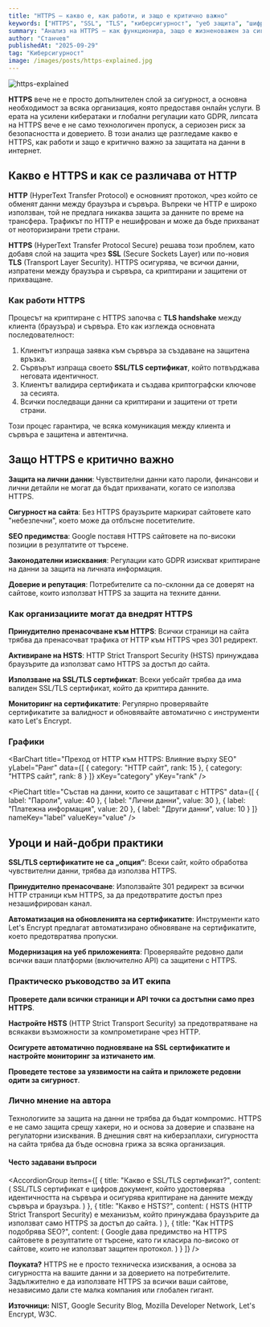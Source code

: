 ```yaml
---
title: "HTTPS – какво е, как работи, и защо е критично важно"
keywords: ["HTTPS", "SSL", "TLS", "киберсигурност", "уеб защита", "шифроване", "SSL сертификат", "HTTP срещу HTTPS"]
summary: "Анализ на HTTPS – как функционира, защо е жизненоважен за сигурността в интернет, и как организациите могат да избегнат критични рискове, свързани с липсата му."
author: "Станчев"
publishedAt: "2025-09-29"
tag: "Киберсигурност"
image: /images/posts/https-explained.jpg
---
```


![https-explained](/images/posts/https-explained.jpg)

<strong>HTTPS</strong> вече не е просто допълнителен слой за сигурност, а основна необходимост за всяка организация, която предоставя онлайн услуги. В ерата на усилени кибератаки и глобални регулации като GDPR, липсата на HTTPS вече е не само технологичен пропуск, а сериозен риск за безопасността и доверието. В този анализ ще разгледаме какво е HTTPS, как работи и защо е критично важно за защитата на данни в интернет.

<Feedback
  title="Ключов факт"
  description="HTTPS е не само за защита на данни, но и за осигуряване на доверие към сайта ви. Без него всяка интеракция с потребителите ви е изложена на рискове."
/>

<h2 id="zashto">Какво е HTTPS и как се различава от HTTP</h2>

<strong>HTTP</strong> (HyperText Transfer Protocol) е основният протокол, чрез който се обменят данни между браузъра и сървъра. Въпреки че HTTP е широко използван, той не предлага никаква защита за данните по време на трансфера. Трафикът по HTTP е нешифрован и може да бъде прихванат от неоторизирани трети страни.

<strong>HTTPS</strong> (HyperText Transfer Protocol Secure) решава този проблем, като добавя слой на защита чрез <strong>SSL</strong> (Secure Sockets Layer) или по-новия <strong>TLS</strong> (Transport Layer Security). HTTPS осигурява, че всички данни, изпратени между браузъра и сървъра, са криптирани и защитени от прихващане.

<h3 id="kak-raboti">Как работи HTTPS</h3>

Процесът на криптиране с HTTPS започва с <strong>TLS handshake</strong> между клиента (браузъра) и сървъра. Ето как изглежда основната последователност:

1. Клиентът изпраща заявка към сървъра за създаване на защитена връзка.
2. Сървърът изпраща своето <strong>SSL/TLS сертификат</strong>, който потвърджава неговата идентичност.
3. Клиентът валидира сертификата и създава криптографски ключове за сесията.
4. Всички последващи данни са криптирани и защитени от трети страни.

Този процес гарантира, че всяка комуникация между клиента и сървъра е защитена и автентична.

<h2 id="kritichna-vajnost">Защо HTTPS е критично важно</h2>

<strong>Защита на лични данни</strong>: Чувствителни данни като пароли, финансови и лични детайли не могат да бъдат прихванати, когато се използва HTTPS.

<strong>Сигурност на сайта</strong>: Без HTTPS браузърите маркират сайтовете като "небезпечни", което може да отблъсне посетителите.

<strong>SEO предимства</strong>: Google поставя HTTPS сайтовете на по-високи позиции в резултатите от търсене.

<strong>Законодателни изисквания</strong>: Регулации като GDPR изискват криптиране на данни за защита на личната информация.

<strong>Доверие и репутация</strong>: Потребителите са по-склонни да се доверят на сайтове, които използват HTTPS за защита на техните данни.

<h3 id="plan">Как организациите могат да внедрят HTTPS</h3>

<strong>Принудително пренасочване към HTTPS</strong>: Всички страници на сайта трябва да пренасочват трафика от HTTP към HTTPS чрез 301 редирект.

<strong>Активиране на HSTS</strong>: HTTP Strict Transport Security (HSTS) принуждава браузърите да използват само HTTPS за достъп до сайта.

<strong>Използване на SSL/TLS сертификат</strong>: Всеки уебсайт трябва да има валиден SSL/TLS сертификат, който да криптира данните.

<strong>Мониторинг на сертификатите</strong>: Регулярно проверявайте сертификатите за валидност и обновявайте автоматично с инструменти като Let's Encrypt.

<h3 id="charts">Графики</h3>

<BarChart
  title="Преход от HTTP към HTTPS: Влияние върху SEO"
  yLabel="Ранг"
  data={[
    { category: "HTTP сайт", rank: 15 },
    { category: "HTTPS сайт", rank: 8 }
  ]}
  xKey="category"
  yKey="rank"
/>

<PieChart
  title="Състав на данни, които се защитават с HTTPS"
  data={[
    { label: "Пароли", value: 40 },
    { label: "Лични данни", value: 30 },
    { label: "Платежна информация", value: 20 },
    { label: "Други данни", value: 10 }
  ]}
  nameKey="label"
  valueKey="value"
/>

<h2 id="uroci">Уроци и най-добри практики</h2>

<strong>SSL/TLS сертификатите не са „опция“</strong>: Всеки сайт, който обработва чувствителни данни, трябва да използва HTTPS.

<strong>Принудително пренасочване</strong>: Използвайте 301 редирект за всички HTTP страници към HTTPS, за да предотвратите достъп през незашифрирован канал.

<strong>Автоматизация на обновленията на сертификатите</strong>: Инструменти като Let's Encrypt предлагат автоматизирано обновяване на сертификатите, което предотвратява пропуски.

<strong>Модернизация на уеб приложенията</strong>: Проверявайте редовно дали всички ваши платформи (включително API) са защитени с HTTPS.

<h3 id="pragmatic">Практическо ръководство за ИТ екипа</h3>

<strong>Проверете дали всички страници и API точки са достъпни само през HTTPS</strong>.

<strong>Настройте HSTS</strong> (HTTP Strict Transport Security) за предотвратяване на всякакви възможности за компрометиране чрез HTTP.

<strong>Осигурете автоматично подновяване на SSL сертификатите и настройте мониторинг за изтичането им</strong>.

<strong>Проведете тестове за уязвимости на сайта и приложете редовни одити за сигурност</strong>.

<h3 id="lichno-mnenie">Лично мнение на автора</h3>

Технологиите за защита на данни не трябва да бъдат компромис. HTTPS е не само защита срещу хакери, но и основа за доверие и спазване на регулаторни изисквания. В днешния свят на киберзаплахи, сигурността на сайта трябва да бъде основна грижа за всяка организация.

<h4 id="faq">Често задавани въпроси</h4>

<AccordionGroup
  items={[
    {
      title: "Какво е SSL/TLS сертификат?",
      content: (
        <Text onBackground="neutral-weak">
          SSL/TLS сертификат е цифров документ, който удостоверява идентичността на сървъра и осигурява криптиране на данните между сървъра и браузъра.
        </Text>
      )
    },
    {
      title: "Какво е HSTS?",
      content: (
        <Text onBackground="neutral-weak">
          HSTS (HTTP Strict Transport Security) е механизъм, който принуждава браузърите да използват само HTTPS за достъп до сайта.
        </Text>
      )
    },
    {
      title: "Как HTTPS подобрява SEO?",
      content: (
        <Text onBackground="neutral-weak">
          Google дава предимство на HTTPS сайтовете в резултатите от търсене, като ги класира по-високо от сайтове, които не използват защитен протокол.
        </Text>
      )
    }
  ]}
/>

<p><strong>Поуката?</strong> HTTPS не е просто техническа изисквания, а основа за сигурността на вашите данни и за доверието на потребителите. Задължително е да използвате HTTPS за всички ваши сайтове, независимо дали сте малка компания или глобален гигант.</p>

<strong>Източници:</strong> NIST, Google Security Blog, Mozilla Developer Network, Let's Encrypt, W3C.

